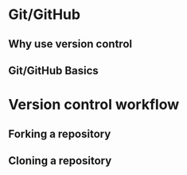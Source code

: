 
# Git/GitHub

## Why use version control

## Git/GitHub Basics

# Version control workflow

## Forking a repository

## Cloning a repository





